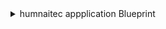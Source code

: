 <details>
<summary>humnaitec appplication Blueprint</summary>

```json showLineNumbers
{
  "identifier": "humanitecApplication",
  "description": "This blueprint represents an application in Humanitec.",
  "title": "Humanitec Application",
  "icon": "Microservice",
  "schema": {
    "properties": {
      "createdAt": {
        "type": "string",
        "format": "date-time",
        "title": "Creation Date",
        "description": "The date and time when the application was created."
      }
    },
    "required": []
  },
  "mirrorProperties": {},
  "calculationProperties": {},
  "aggregationProperties": {},
  "relations": {}
}
```
</details>